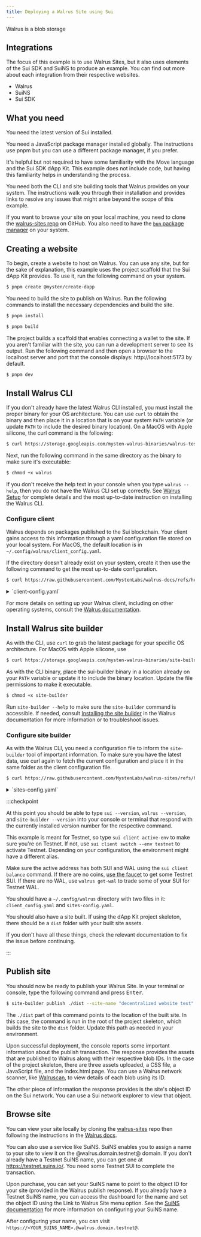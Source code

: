 ```yaml
---
title: Deploying a Walrus Site using Sui
---
```


Walrus is a blob storage 

## Integrations

The focus of this example is to use Walrus Sites, but it also uses elements of the Sui SDK and SuiNS to produce an example. You can find out more about each integration from their respective websites.
- Walrus
- SuiNS
- Sui SDK

## What you need

You need the latest version of Sui installed. 

You need a JavaScript package manager installed globally. The instructions use pnpm but you can use a different package manager, if you prefer.

It's helpful but not required to have some familiarity with the Move language and the Sui SDK dApp Kit. This example does not include code, but having this familiarity helps in understanding the process.

You need both the CLI and site building tools that Walrus provides on your system. The instructions walk you through their installation and provides links to resolve any issues that might arise beyond the scope of this example.

If you want to browse your site on your local machine, you need to clone the [walrus-sites repo](https://github.com/MystenLabs/walrus-sites/tree/main) on GitHub. You also need to have the [`bun` package manager](https://bun.sh/) on your system. 

## Creating a website

To begin, create a website to host on Walrus. You can use any site, but for the sake of explanation, this example uses the project scaffold that the Sui dApp Kit provides. To use it, run the following command on your system.

```sh
$ pnpm create @mysten/create-dapp
```

You need to build the site to publish on Walrus. Run the following commands to install the necessary dependencies and build the site.

```sh
$ pnpm install
```
```sh
$ pnpm build
```

The project builds a scaffold that enables connecting a wallet to the site. If you aren't familiar with the site, you can run a development server to see its output. Run the following command and then open a browser to the localhost server and port that the console displays: http://localhost:5173 by default.

```sh
$ pnpm dev
```

## Install Walrus CLI

If you don't already have the latest Walrus CLI installed, you must install the proper binary for your OS architecture. You can use `curl` to obtain the binary and then place it in a location that is on your system `PATH` variable (or update `PATH` to include the desired binary location). On a MacOS with Apple silicone, the curl command is the following:

```sh
$ curl https://storage.googleapis.com/mysten-walrus-binaries/walrus-testnet-latest-macos-arm64 -o walrus
```

Next, run the following command in the same directory as the binary to make sure it's executable:

```sh
$ chmod +x walrus
```

If you don't receive the help text in your console when you type `walrus --help`, then you do not have the Walrus CLI set up correctly. See [Walrus Setup](https://docs.walrus.site/usage/setup.html#installation) for complete details and the most up-to-date instruction on installing the Walrus CLI.

### Configure client

Walrus depends on packages published to the Sui blockchain. Your client gains access to this information through a yaml configuration file stored on your local system. For MacOS, the default location is in `~/.config/walrus/client_config.yaml`. 

If the directory doesn't already exist on your system, create it then use the following command to get the most up-to-date configuration. 

```sh
$ curl https://raw.githubusercontent.com/MystenLabs/walrus-docs/refs/heads/main/docs/client_config.yaml -o ~/.config/walrus/client_config.yaml
```

<details>
<summary>
`client-config.yaml`
</summary>
{@inject: github:MystenLabs/walrus-docs/docs/client_config.yaml}
</details>

For more details on setting up your Walrus client, including on other operating systems, consult the [Walrus documentation](https://docs.walrus.site/usage/setup.html).

## Install Walrus site builder

As with the CLI, use `curl` to grab the latest package for your specific OS architecture. For MacOS with Apple silicone, use

```sh 
$ curl https://storage.googleapis.com/mysten-walrus-binaries/site-builder-testnet-latest-macos-arm64 -o site-builder
```

As with the CLI binary, place the sui-builder binary in a location already on your `PATH` variable or update it to include the binary location. Update the file permissions to make it executable.

```sh
$ chmod +x site-builder
```

Run `site-builder --help` to make sure the `site-builder` command is accessible. If needed, consult [Installing the site builder](https://docs.walrus.site/walrus-sites/tutorial-install.html) in the Walrus documentation for more information or to troubleshoot issues.

### Configure site builder

As with the Walrus CLI, you need a configuration file to inform the `site-builder` tool of important information. To make sure you have the latest data, use curl again to fetch the current configuration and place it in the same folder as the client configuration file.

```sh
$ curl https://raw.githubusercontent.com/MystenLabs/walrus-sites/refs/heads/testnet/sites-config.yaml -o ~/.config/walrus/sites-config.yaml
```
<details>
<summary>
`sites-config.yaml`
</summary>
{@inject: github:MystenLabs/walrus-sites/sites-config.yaml}
</details>

:::checkpoint

At this point you should be able to type `sui --version`, `walrus --version`, and `site-builder --version` into your console or terminal that respond with the currently installed version number for the respective command.

This example is meant for Testnet, so type `sui client active-env` to make sure you're on Testnet. If not, use `sui client switch --env testnet` to activate Testnet. Depending on your configuration, the environment might have a different alias. 

Make sure the active address has both SUI and WAL using the `sui client balance` command. If there are no coins, [use the faucet](../getting-started/get-coins.mdx) to get some Testnet SUI. If there are no WAL, use `walrus get-wal` to trade some of your SUI for Testnet WAL.

You should have a `~/.config/walrus` directory with two files in it: `client_config.yaml` and `sites-config.yaml`.

You should also have a site built. If using the dApp Kit project skeleton, there should be a `dist` folder with your built site assets.

If you don't have all these things, check the relevant documentation to fix the issue before continuing.

:::

## Publish site

You should now be ready to publish your Walrus Site. In your terminal or console, type the following command and press <kbd>Enter</kbd>.

```sh
$ site-builder publish ./dist --site-name "decentralized website test" --epochs 100
```

The `./dist` part of this command points to the location of the built site. In this case, the command is run in the root of the project skeleton, which builds the site to the `dist` folder. Update this path as needed in your environment.

Upon successful deployment, the console reports some important information about the publish transaction. The response provides the assets that are published to Walrus along with their respective blob IDs. In the case of the project skeleton, there are three assets uploaded, a CSS file, a JavaScript file, and the index.html page. You can use a Walrus network scanner, like [Walruscan](https://walruscan.com/), to view details of each blob using its ID. 

The other piece of information the response provides is the site's object ID on the Sui network. You can use a Sui network explorer to view that object.

## Browse site

You can view your site locally by cloning the [walrus-sites](https://github.com/MystenLabs/walrus-sites) repo then following the instructions in the [Walrus docs](https://docs.walrus.site/walrus-sites/portal.html#running-the-portal-locally).

You can also use a service like SuiNS. SuiNS enables you to assign a name to your site to view it on the @walrus.domain.testnet@ domain. If you don't already have a Testnet SuiNS name, you can get one at https://testnet.suins.io/. You need some Testnet SUI to complete the transaction.

Upon purchase, you can set your SuiNS name to point to the object ID for your site (provided in the Walrus publish response). If you already have a Testnet SuiNS name, you can access the dashboard for the name and set the object ID using the Link to Walrus Site menu option. See the [SuiNS documentation](https://docs.suins.io) for more information on configuring your SuiNS name.

After configuring your name, you can visit `https://<YOUR_SUINS_NAME>.@walrus.domain.testnet@`.
